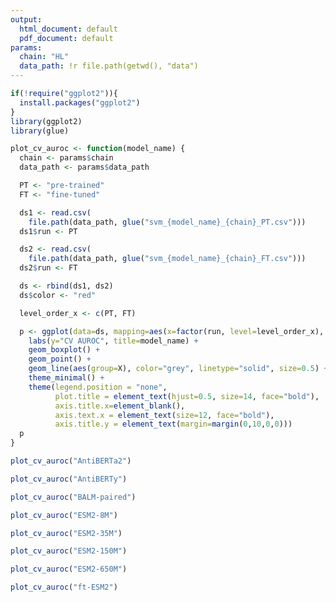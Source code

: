```yaml
---
output:
  html_document: default
  pdf_document: default
params:
  chain: "HL"
  data_path: !r file.path(getwd(), "data")
---
```

```r

if(!require("ggplot2")){
  install.packages("ggplot2")
}
library(ggplot2)
library(glue)
```

```r
plot_cv_auroc <- function(model_name) {
  chain <- params$chain
  data_path <- params$data_path

  PT <- "pre-trained"
  FT <- "fine-tuned"

  ds1 <- read.csv(
    file.path(data_path, glue("svm_{model_name}_{chain}_PT.csv")))
  ds1$run <- PT

  ds2 <- read.csv(
    file.path(data_path, glue("svm_{model_name}_{chain}_FT.csv")))
  ds2$run <- FT

  ds <- rbind(ds1, ds2)
  ds$color <- "red"

  level_order_x <- c(PT, FT)

  p <- ggplot(data=ds, mapping=aes(x=factor(run, level=level_order_x), y=auc, color=color)) +
    labs(y="CV AUROC", title=model_name) +
    geom_boxplot() +
    geom_point() +
    geom_line(aes(group=X), color="grey", linetype="solid", size=0.5) +
    theme_minimal() +
    theme(legend.position = "none",
          plot.title = element_text(hjust=0.5, size=14, face="bold"),
          axis.title.x=element_blank(),
          axis.text.x = element_text(size=12, face="bold"),
          axis.title.y = element_text(margin=margin(0,10,0,0)))
  p
}
```

```r
plot_cv_auroc("AntiBERTa2")
```
```r
plot_cv_auroc("AntiBERTy")
```
```r
plot_cv_auroc("BALM-paired")
```

```r
plot_cv_auroc("ESM2-8M")
```

```r
plot_cv_auroc("ESM2-35M")
```

```r
plot_cv_auroc("ESM2-150M")
```

```r
plot_cv_auroc("ESM2-650M")
```
```r
plot_cv_auroc("ft-ESM2")
```
